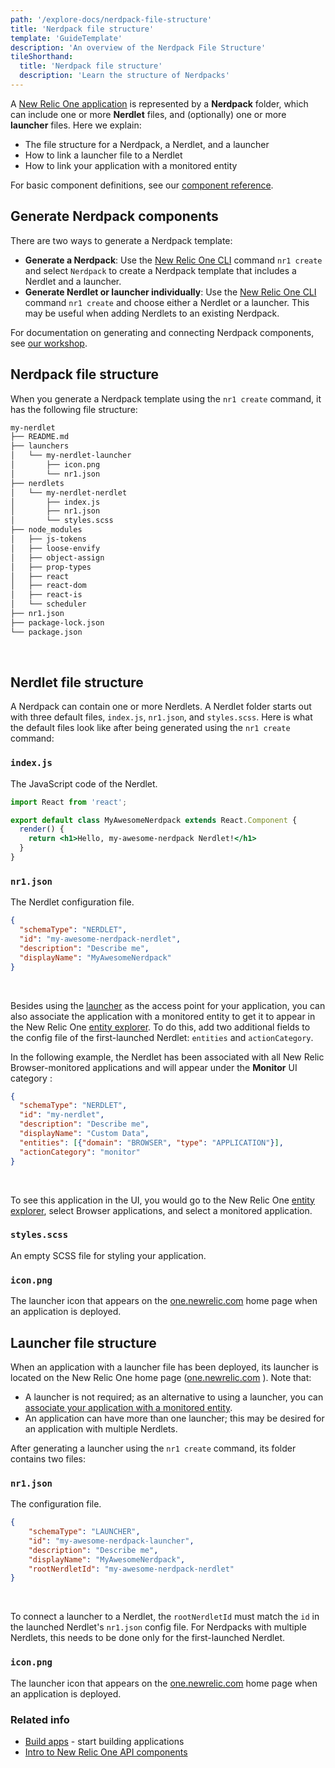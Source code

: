 ```yaml
---
path: '/explore-docs/nerdpack-file-structure'
title: 'Nerdpack file structure'
template: 'GuideTemplate'
description: 'An overview of the Nerdpack File Structure'
tileShorthand:
  title: 'Nerdpack file structure'
  description: 'Learn the structure of Nerdpacks'
---
```


<Intro>

A [New Relic One application](https://developer.newrelic.com/use-cases/build-new-relic-one-applications
"Link opens in a new window.") is represented by a **Nerdpack** folder, which can include one or more **Nerdlet** files,
and (optionally) one or more **launcher** files. Here we explain: 

- The file structure for a Nerdpack, a Nerdlet, and a launcher
- How to link a launcher file to a Nerdlet
- How to link your application with a monitored entity

For basic component definitions, see our [component reference](/explore-docs/intro-to-sdk).

</Intro>

## Generate Nerdpack components

There are two ways to generate a Nerdpack template:

- **Generate a Nerdpack**: Use the [New Relic One CLI](https://developer.newrelic.com/build-tools/new-relic-one-applications/cli "Link opens in a new window.") command `nr1 create` and select `Nerdpack` to create a Nerdpack template that includes a Nerdlet and a launcher.
- **Generate Nerdlet or launcher individually**: Use the [New Relic One CLI](https://developer.newrelic.com/build-tools/new-relic-one-applications/cli "Link opens in a new window.") command `nr1 create` and choose either a Nerdlet or a launcher. This may be useful when adding Nerdlets to an existing Nerdpack.

For documentation on generating and connecting Nerdpack components, see [our workshop](https://github.com/newrelic/nr1-workshop/blob/master/lab0/INSTRUCTIONS.md "Link opens in a new window.").

## Nerdpack file structure

When you generate a Nerdpack template using the `nr1 create` command, it has the following file structure:

```bash copy=false lineNumbers=false
my-nerdlet
├── README.md
├── launchers
│   └── my-nerdlet-launcher
│       ├── icon.png
│       └── nr1.json
├── nerdlets
│   └── my-nerdlet-nerdlet
│       ├── index.js
│       ├── nr1.json
│       └── styles.scss
├── node_modules
│   ├── js-tokens
│   ├── loose-envify
│   ├── object-assign
│   ├── prop-types
│   ├── react
│   ├── react-dom
│   ├── react-is
│   └── scheduler
├── nr1.json
├── package-lock.json
└── package.json
```
<br />

## Nerdlet file structure

A Nerdpack can contain one or more Nerdlets. A Nerdlet folder starts out with three default files, `index.js`, `nr1.json`, and `styles.scss`. Here is what the default files look like after being generated using the `nr1 create` command:

### `index.js`

The JavaScript code of the Nerdlet.

```jsx copy=false lineNumbers=false
import React from 'react';

export default class MyAwesomeNerdpack extends React.Component {
  render() {
    return <h1>Hello, my-awesome-nerdpack Nerdlet!</h1>
  }
}
```

### `nr1.json`

The Nerdlet configuration file.

```json copy=false lineNumbers=false
{
  "schemaType": "NERDLET",
  "id": "my-awesome-nerdpack-nerdlet",
  "description": "Describe me",
  "displayName": "MyAwesomeNerdpack"
}
```
<br/>

Besides using the [launcher](https://docs.newrelic.com/docs/new-relic-one/use-new-relic-one/build-new-relic-one/new-relic-one-application-nerdpack-file-structure#launcher-file)
as the access point for your application, you can also associate the application with
a monitored entity to get it to appear in the New Relic One [entity explorer](https://docs.newrelic.com/docs/new-relic-one/use-new-relic-one/ui-data/new-relic-one-entity-explorer-view-performance-across-apps-services-hosts). To do this, add two additional fields to the config file of the first-launched Nerdlet: `entities` and `actionCategory`.

In the following example, the Nerdlet has been associated with all New Relic Browser-monitored applications and will appear under the **Monitor** UI category :

```json copy=false lineNumbers=false
{
  "schemaType": "NERDLET",
  "id": "my-nerdlet",
  "description": "Describe me",
  "displayName": "Custom Data",
  "entities": [{"domain": "BROWSER", "type": "APPLICATION"}],
  "actionCategory": "monitor"
}
```
<br />

To see this application in the UI, you would go to the New Relic One
[entity explorer](https://docs.newrelic.com/docs/new-relic-one/use-new-relic-one/ui-data/new-relic-one-entity-explorer-view-performance-across-apps-services-hosts),
 select Browser applications, and select a monitored application.

### `styles.scss`

An empty SCSS file for styling your application.

### `icon.png`

The launcher icon that appears on the [one.newrelic.com](http://one.newrelic.com/)
home page when an application is deployed.

## Launcher file structure

When an application with a launcher file has been deployed, its launcher is located on the New Relic One home page ([one.newrelic.com](http://one.newrelic.com/ "Link opens in a new window.") ). Note that:

- A launcher is not required; as an alternative to using a launcher, you can  [associate your application with a monitored entity](https://docs.newrelic.com/docs/new-relic-one/use-new-relic-one/build-new-relic-one/new-relic-one-application-nerdpack-file-structure#nerdlet-json).
- An application can have more than one launcher; this may be desired for an application with multiple Nerdlets.

After generating a launcher using the `nr1 create` command, its folder contains two files:

### `nr1.json`

The configuration file.
```json  copy=false lineNumbers=false
{
    "schemaType": "LAUNCHER",
    "id": "my-awesome-nerdpack-launcher",
    "description": "Describe me",
    "displayName": "MyAwesomeNerdpack",
    "rootNerdletId": "my-awesome-nerdpack-nerdlet"    
}
```
<br />

To connect a launcher to a Nerdlet, the  `rootNerdletId`  must match the  `id`  in the launched Nerdlet's  `nr1.json`  config file. For Nerdpacks with multiple Nerdlets, this needs to be done only for the first-launched Nerdlet.

### `icon.png`

The launcher icon that appears on the  [one.newrelic.com](http://one.newrelic.com/ "Link opens in a new window.") home page when an application is deployed.

### Related info

- [Build apps](/build-apps) - start building applications
- [Intro to New Relic One API components](/explore-docs/intro-to-sdk)

